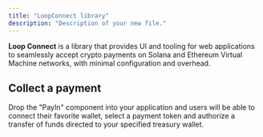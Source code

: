 ```yaml
---
title: "LoopConnect library"
description: "Description of your new file."
---
```


**Loop Connect** is a library that provides UI and tooling for web applications to seamlessly accept crypto payments on Solana and Ethereum Virtual Machine networks, with minimal configuration and overhead.

## **Collect a payment**

Drop the "PayIn" component into your application and users will be able to connect their favorite wallet, select a payment token and authorize a transfer of funds directed to your specified treasury wallet.